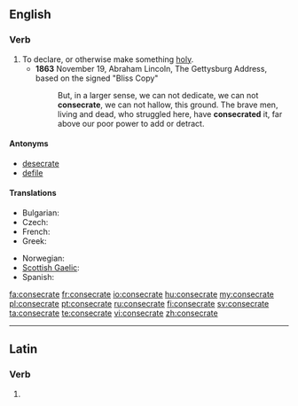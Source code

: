 ==English==

===Verb===
{{en-verb|consecrat|ing}}

# To declare, or otherwise make something [[holy]].
#* '''1863''' November 19, Abraham Lincoln, The Gettysburg Address, based on the signed "Bliss Copy"
#*: But, in a larger sense, we can not dedicate, we can not '''consecrate''', we can not hallow, this ground. The brave men, living and dead, who struggled here, have '''consecrated''' it, far above our poor power to add or detract.

====Antonyms====
* [[desecrate]]
* [[defile]]

====Translations====
{{trans-top|to declare, or otherwise make something holy}}
* Bulgarian: {{t|bg|освещавам}}
* Czech: {{t-|cs|zasvětit}}
* French: {{t+|fr|consacrer}}
* Greek: {{t+|el|αγιάζω|tr=aγiázo}}
{{trans-mid}}
* Norwegian: {{t+|no|konsekrere}}
* [[Scottish Gaelic]]: {{t-|gd|coisrig|xs=Scottish Gaelic}}
* Spanish: {{t-|es|consagrar}}
{{trans-bottom}}

[[fa:consecrate]]
[[fr:consecrate]]
[[io:consecrate]]
[[hu:consecrate]]
[[my:consecrate]]
[[pl:consecrate]]
[[pt:consecrate]]
[[ru:consecrate]]
[[fi:consecrate]]
[[sv:consecrate]]
[[ta:consecrate]]
[[te:consecrate]]
[[vi:consecrate]]
[[zh:consecrate]]

----
==Latin==

===Verb===
{{la-verb-form|cōnsecrāte}}

# {{conjugation of|consecro|cōnsecrō|2|p|pres|act|imp|lang=la}}
{{count page|[[Wiktionary:Page count]]}}
{{rfc-auto}}